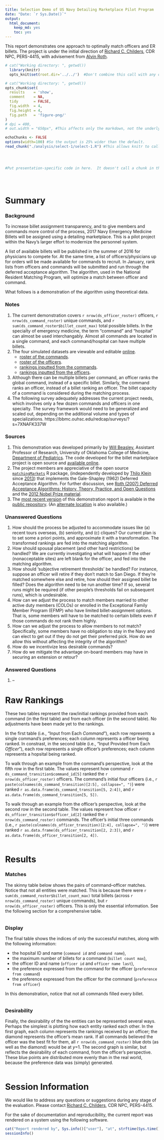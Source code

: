 ```yaml
---
title: Selection Demo of US Navy Detailing Marketplace Pilot Program
date: "Date: `r Sys.Date()`"
output:
  html_document:
    keep_md: yes
    toc: yes
---
```


This report demonstrates one approach to optimally match officers and ER billets.  The project is under the initial direction of [Richard C. Childers](mailto:richard.childers@navy.mil), CDR NPC, PERS-4415, with advisement from [Alvin Roth](http://web.stanford.edu/~alroth/).

<!--  Set the working directory to the repository's base directory; this assumes the report is nested inside of two directories.-->
```r
# cat("Working directory: ", getwd())
  library(knitr)
  opts_knit$set(root.dir='../../')  #Don't combine this call with any other chunk -especially one that uses file paths.
```

<!-- Set the report-wide options, and point to the external code file. -->
```r
# cat("Working directory: ", getwd())
opts_chunk$set(
  results    = 'show', 
  comment    = NA, 
  tidy       = FALSE,
  fig.width  = 4, 
  fig.height = 4, 
  fig.path   = 'figure-png/'
)
# dpi = 400,
# out.width = "650px", #This affects only the markdown, not the underlying png file.  The height will be scaled appropriately.

echoChunks <- FALSE
options(width=100) #So the output is 25% wider than the default.
read_chunk("./analysis/select-1/select-1.R") #This allows knitr to call chunks tagged in the underlying *.R file.
```

<!-- Load the sources.  Suppress the output when loading sources. --> 
```r
```

<!-- Load 'sourced' R files.  Suppress the output when loading packages. --> 
```r
```

<!-- Load any global functions and variables declared in the R file.  Suppress the output. --> 
```r
```

<!-- Declare any global functions specific to a Rmd output.  Suppress the output. --> 
```r
#Put presentation-specific code in here.  It doesn't call a chunk in the codebehind file.
```

<!-- Load the datasets.   -->
```r
```

<!-- Tweak the datasets.   -->
```r
```

```r
```

Summary
===========================================

### Background

To increase billet assignment transparency, and to give members and commands more control of the process, 2017 Navy Emergency Medicine Billets will be assigned using a detailing marketplace.  This is a pilot project within the Navy's larger effort to modernize the personnel system.  
  
A list of available billets will be published in the summer of 2016 for physicians to compete for.  At the same time, a list of officers/physicians up for orders will be made available for commands to recruit.  In January, rank lists from officers and commands will be submitted and run through the deferred acceptance algorithm.  The algorithm, used in the National Resident Matching Program, will optimize a match between officer and command.

What follows is a demonstration of the algorithm using theoretical data.

### Notes 
1. The current demonstration covers `r nrow(ds_officer_roster)` officers, `r nrow(ds_command_roster)` unique commands, and `r sum(ds_command_roster$billet_count_max)` total possible billets.  In the specialty of emergency medicine, the term "command" and "hospital" can almost be used interchangably.  Almost all commands are located in a single command, and each command/hospital can have multiple billets.
1. The four simulated datasets are viewable and editable [online](https://github.com/OuhscBbmc/usnavy-billets/tree/master/data-phi-free).
    * [roster of the commands](https://github.com/OuhscBbmc/usnavy-billets/blob/master/data-phi-free/raw/command-roster.csv).
    * [roster of the officers](https://github.com/OuhscBbmc/usnavy-billets/blob/master/data-phi-free/raw/officer-roster.csv).
    * [rankings inputted from the commands](https://github.com/OuhscBbmc/usnavy-billets/blob/master/data-phi-free/derived/command.csv).
    * [rankings inputted from the officers](https://github.com/OuhscBbmc/usnavy-billets/blob/master/data-phi-free/derived/officer.csv).
1. Although there can be multiple billets per command, an officer ranks the global command, instead of a specific billet.  Similarly, the command ranks an officer, instead of a billet ranking an officer.  The billet capacity of a command is considered during the matching process.
1. The following survey adequately addresses the current project needs, which involves only a few dozen commands and officers in one specialty.  The survey framework would need to be generalized and scaled out, depending on the additional volume and types of specializations. https://bbmc.ouhsc.edu/redcap/surveys/?s=7XNAFK337W

### Sources
1. This demonstration was developed primarily by [Will Beasley](http://ouhsc.edu/bbmc/team/), Assistant Professor of Research, University of Oklahoma College of Medicine, [Department of Pediatrics](http://www.oumedicine.com/pediatrics).  The code developed for the billet marketplace project is open source and [available online](https://github.com/OuhscBbmc/usnavy-billets).  
1. The project members are appreciative of the open source [`matchingMarkets`](https://cran.r-project.org/package=matchingMarkets) R package, (independently developed by [Thilo Klein](https://github.com/thiloklein) since [2013](https://github.com/thiloklein/matchingMarkets/commits/master)) that implements the Gale-Shapley (1962) Deferred Acceptance Algorithm. For further discussion, see [Roth (2007) Deferred Acceptance Algorithms: History, Theory, Practice, and
Open Questions](https://dash.harvard.edu/bitstream/handle/1/2579651/Roth_Deferred%20Acceptance.pdf) and the [2012 Nobel Prize material](http://www.nobelprize.org/nobel_prizes/economic-sciences/laureates/2012/press.html).
1. The [most recent version](https://rawgit.com/OuhscBbmc/usnavy-billets/master/analysis/select-1/select-1.html) of this demonstration report is available in the [public repository](https://github.com/OuhscBbmc/usnavy-billets).  (An [alternate location](https://github.com/OuhscBbmc/usnavy-billets/blob/master/analysis/select-1/select-1.md) is also available.)

### Unanswered Questions

1. How should the process be adjusted to accommodate issues like (a) recent tours overseas, (b) seniority, and (c) cliques?  Our current plan is to set some a priori points, and approximate it with a transformation.  The transformed rankings are fed into the matching algorithm.
1. How should spousal placement (and other hard restrictions) be handled?  We are currently investigating what will happen if the other (nonacceptable sites) are left blank for the officer, and fed into the matching algorithm.
1. How should 'subjective retirement thresholds' be handled?  For instance, suppose an officer will retire if they don't match to San Diego.  If they're matched somewhere else and retire, how should their assigned billet be filled?  Does the algorithm need to be run another time?  If so, several runs might be required (if other people's thresholds fail on subsequent runs), which is undesirable.
1. How can we adjust the process to match members married to other active duty members (COLOs) or enrolled in the Exceptional Family Member Program (EFMP) who have limited billet-assignment options.  That is, some members will have to be matched to certain billets even if those commands do not rank them highly.
1. How can we adjust the process to allow members to not match?  Specifically, some members have no obligation to stay in the Navy and can elect to get out if they do not get their preferred pick.  How do we allow this without affecting the integrity of the algorithm?
1. How do we incentivize less desirable commands?
1. How do we mitigate the advantage on-board members may have in securing an extension or retour?


### Answered Questions

 1. --

# Raw Rankings

These two tables represent the raw/initial rankings provided from each command (in the first table) and from each officer (in the second table).  No adjustments have been made yet to the rankings.

In the first table (i.e., "Input from Each *Command*"), each row represents a single command's preferences; each column represents a officer being ranked.  In constrast, in the second table (i.e., "Input Provided from Each *Officer*"), each row represents a single officer's preferences; each column represents a hopsital being ranked.

To walk through an example from the command's perspective, look at the fifth row in the first table.  The values represent how command ```r ds_command_transition$command_id[5]``` ranked the `r nrow(ds_officer_roster)` officers.  The command's initial four officers (i.e., ```r paste(colnames(ds_command_transition)[2:5], collapse=", ")```) were ranked `r as.data.frame(ds_command_transition[5, 2:4])`, and `r as.data.frame(ds_command_transition[5, 5])`.

To walk through an example from the officer's perspective, look at the second row in the second table.    The values represent how officer ```r ds_officer_transition$officer_id[2]``` ranked the `r nrow(ds_command_roster)` commands.  The officer's initial three commands (i.e., ```r paste(colnames(ds_officer_transition)[2:4], collapse=", ")```) were ranked `r as.data.frame(ds_officer_transition[2, 2:3])`, and `r as.data.frame(ds_officer_transition[2, 4])`.

<!-- To walk through an example from the command's perspective, look at the fifth row in the first table.  The values represent how the `r nrow(ds_command_roster)` commands ranked officer ```r ds_command$officer_id[5]```.  The first four commands (i.e., ```r paste(colnames(ds_command)[2:5], collapse=", ")```) ranked officer ```r ds_command$officer_id[5]``` as `r as.data.frame(ds_command[5, 2:4])`, and `r as.data.frame(ds_command[5, 5])`.

To walk through an example from the officer's perspective, look at the second row in the second table.  The values represent how the `r nrow(ds_officer_roster)` officers ranked command ```r ds_officer$command_id[2]```.  The first four officers (i.e., ```r paste(colnames(ds_officer)[2:5], collapse=", ")```) ranked officer ```r ds_officer$command_id[2]``` as `r as.data.frame(ds_officer[2, 2:4])`, and `r as.data.frame(ds_officer[2, 5])`.-->

```r
```

Results
===========================================

### Matches

The skinny table below shows the pairs of command--officer matches.  Notice that not all entities were matched.  This is because there were `r sum(ds_command_roster$billet_count_max)` total billets (across `r nrow(ds_command_roster)` unique commands), but `r nrow(ds_officer_roster)` officers.  This is only the essential information.  See the following section for a comprehensive table.
```r
```

### Display

The final table shows the indices of only the successful matches, along with the following information:

* the hopsital ID and name (`command id` and `command name`), 
* the maximum number of billets for a command (`billet count max`),
* the officer ID and name  (`officer id` and `officer name last`), 
* the preference expressed from the command for the officer (`preference from command`)
* the preference expressed from the officer for the command (`preference from officer`)

In this demonstration, notice that not all commands filled every billet.

```r
```


### Desirability

Finally, the desirability of the the entities can be represented several ways.  Perhaps the simplest is plotting how each entity  ranked each other.  In the first graph, each column represents the rankings received by an officer; the diamond represents the officer's mean rank.  If all commands believed the officer was the best fit for them, all `r nrow(ds_command_roster)` blue dots (as well as the diamond) would be at $y$=1.  The second graph is similar, but reflects the desirability of each command, from the officer's perspective.  These blue points are distributed more evenly than in the real world, because the preference data was (simply) generated.

```r
```


Session Information
===========================================
We would like to address any questions or suggestions during any stage of the evaluation. Please contact [Richard C. Childers](mailto:richard.childers@navy.mil), CDR NPC, PERS-4415.

For the sake of documentation and reproducibility, the current report was rendered on a system using the following software.

```r
cat("Report rendered by", Sys.info()["user"], "at", strftime(Sys.time(), "%Y-%m-%d, %H:%M %z"))
sessionInfo()
```

